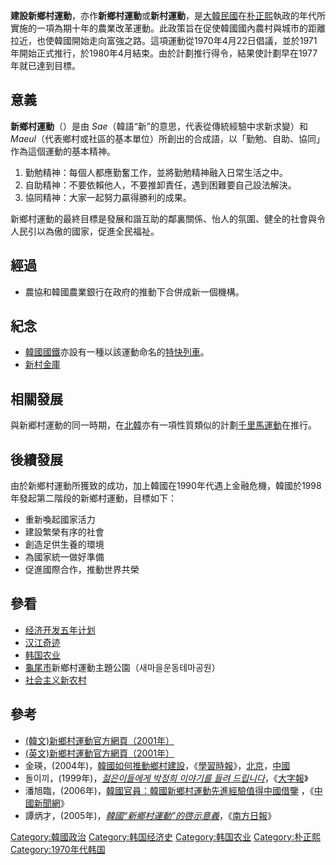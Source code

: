 {{Infobox Korean name
|img=교육 사진.jpg
|caption=
|hangul={{linktext|새|마|을|운|동}}
|hanja=새마을{{linktext|運|動}}
|rr=Saemaeul undong
|mr=Saemaŭl undong
}}
'''建設新鄉村運動'''，亦作'''新鄉村運動'''或'''新村運動'''，是[[大韓民國|大韓民國]]在[[朴正熙|朴正熙]]執政的年代所實施的一項為期十年的農業改革運動。此政策旨在促使韓國國內農村與城市的距離拉近，也使韓國開始走向富強之路。這項運動從1970年4月22日倡議，並於1971年開始正式推行，於1980年4月結束。由於計劃推行得令，結果使計劃早在1977年就已達到目標。

==意義==
'''新鄉村運動'''（{{lang-ko|새마을운동|Saemaeul Undong}}）是由 ''Sae''（韓語“新”的意思，代表從傳統經驗中求新求變）和 ''Maeul''（代表鄉村或社區的基本單位）所創出的合成語，以「勤勉、自助、協同」作為這個運動的基本精神。
#勤勉精神：每個人都應勤奮工作，並將勤勉精神融入日常生活之中。
#自助精神：不要依賴他人，不要推卸責任，遇到困難要自己設法解決。
#協同精神：大家一起努力贏得勝利的成果。
新鄉村運動的最終目標是發展和諧互助的鄰裏關係、怡人的氛圍、健全的社會與令人民引以為傲的國家，促進全民福祉。
<!-- 第一手資料 from Korea
새마을운동을 추진해 나가는 데 있어서 실천과 행동을 결정하는 기본 덕목, 즉 근면·자조·협동의 정신을 새마을운동의 기본 정신이라고 합니다.
① 근면정신 :부지런히 일하는 것을 생활화하자는 것입니다. 일찍 일어나는 새가 벌레를 잡듯이 남보다 부지런해야 발전이 있고 잘살 수 있기 때문입니다.
② 자조정신 :스스로 돕는 정신으로서 남에게 미루지 않고 스스로의 힘으로 개척해 나가는 것을 말합니다.
'하늘은 스스로 돕는 자를 돕는다'고 했듯이 무엇보다 자기 노력이 먼저 되어야 합니다.
③ 협동정신 :백지장도 맞들면 낫다는 속담이 있습니다. 자기 혼자 할 수 없는 일도 여러 사람이 힘을 합치면 거뜬히 할 수 있는 것입니다. 협동은 같은 목적을 달성하기 위해 반드시 요구 되는 새마을운동의 중요한 정신이라
할 수 있습니다.
The Saemaul undong is a behavioral philosophy with a spirit that practices :
Diligence; self-help; and Cooperation.
First, Diligence means each and everyone of us should work diligently as part of our day to day life.
Secondly, Self-help means we should not depend on other nor shift one's responsibility onto others, and overcome any and all difficulties on our own.
Thirdly, Cooperation means we should strive to attain any physical efforts.
The ultimate goal of Saemaul Undong is to establish social welfare through the development of friendly and cooperative neighborhoods; pleasant surroundings; and a healthy society and a proud country.
-->

==經過==
<!--
爲了解決國家工業化和城市化迅速發展所導致的城鄉發展嚴重失衡和城鄉居民收入差距不斷擴大等問題，韓國政府於1970年倡導和推動了建設新鄉村運動，並經過改善環境、增加收入、綜合開發三個發展階段，取得了有目共睹的成果。韓國建設新鄉村運動的成功與政府的大力扶持和精心指導是密不可分的，其扶持經驗主要有以下幾個方面。

爲促進新鄉村建設，加快農村現代化發展的進程，韓國先後制定了《農村振興法》、《農村近代化促進法》、《農漁村發展特別法》、《促進農村所得源開發法》、《農漁村電氣化促進法》、《農漁村振興公社及農地管理基金設立法》、《環境保護法》、《工業開發法》等法律，從而形成了比較完善的農業農村法律體系，確保了農業生産各方面、各環節和新鄉村建設各項事業都有法可依，走向了依法治農治村的道路。較爲完善的農業農村法律體系的形成，爲建設新鄉村運動的順利發展和農村現代化的實現提供了法律保障。
-->

* 農協和韓國農業銀行在政府的推動下合併成新一個機構。

==紀念==
* [[韓國鐵道公社|韓國國鐵]]亦設有一種以該運動命名的[[新村號|特快列車]]。
* [[新村金庫|新村金庫]]

==相關發展==
與新郷村運動的同一時期，在[[朝鮮民主主義人民共和國|北韓]]亦有一項性質類似的計劃[[千里馬運動|千里馬運動]]在推行。

==後續發展==
由於新鄉村運動所獲致的成功，加上韓國在1990年代遇上金融危機，韓國於1998年發起第二階段的新鄉村運動，目標如下：
* 重新喚起國家活力
* 建設繁榮有序的社會
* 創造足供生養的環境
* 為國家統一做好準備
* 促進國際合作，推動世界共榮

==參看==
* [[经济开发五年计划|经济开发五年计划]]
* [[汉江奇迹|汉江奇迹]]
* [[韩国农业|韩国农业]]
* [[龜尾市|龜尾市]]新鄉村運動主題公園（새마을운동테마공원）
* [[社会主义新农村|社会主义新农村]]

==參考==
* [http://saemaul.co.kr/ (韓文)新鄉村運動官方網頁（2001年）] {{Wayback|url=http://saemaul.co.kr/ |date=20071008154809 }}
* [https://web.archive.org/web/20070927012531/http://saemaul.com/english/ (英文)新鄉村運動官方網頁（2001年）]
* 金瑛，(2004年)，[http://www.studytimes.com.cn/chinese/zhuanti/xxsb/1180487.htm 韓國如何推動鄉村建設]{{dead link|date=2018年3月 |bot=InternetArchiveBot |fix-attempted=yes }}，《[[學習時報|學習時報]]》，[[北京市|北京]]，[[中华人民共和国|中國]]
* 돌이끼，(1999年)，''[https://web.archive.org/web/20050212040326/http://www.jabo.co.kr/24th/hot24-3.htm 젊은이들에게 박정희 이야기를 들려 드립니다]''，《[[大字報_(韓國)|大字報]]》
* 潘旭臨，(2006年)，[http://business.sohu.com/20060515/n243245099.shtml 韓國官員：韓國新鄉村運動先進經驗值得中國借鑒] {{Wayback|url=http://business.sohu.com/20060515/n243245099.shtml |date=20130703131553 }}，《[[中國新聞網|中國新聞網]]》
* 譚炳才，(2005年)，''[https://web.archive.org/web/20060513043135/http://www.jgny.net/news/200512/34455.htm 韓國“新鄉村運動”的啓示意義]''，《[[南方日報|南方日報]]》

{{韩国主题}}

[[Category:韓國政治|Category:韓國政治]]
[[Category:韩国经济史|Category:韩国经济史]]
[[Category:韩国农业|Category:韩国农业]]
[[Category:朴正熙|Category:朴正熙]]
[[Category:1970年代韩国|Category:1970年代韩国]]